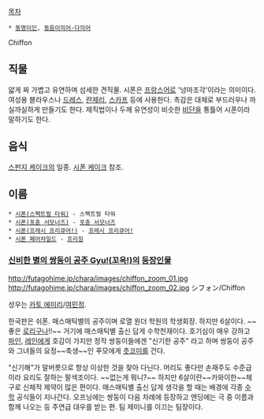 [[목차]]
 * [[동명이인]], [[동음이의어·다의어]]

Chiffon

== 직물 ==
얇게 짜 가볍고 유연하며 섬세한 견직물. 시폰은 [[프랑스어]]로 '넝마조각'이라는 의미이다. 여성용 블라우스나 [[드레스]], [[란제리]], [[스카프]] 등에 사용한다. 촉감은 대체로 부드러우나 까실까실하게 만들기도 한다. 제직법이나 두께 유연성이 비슷한 [[비단]]을 통틀어 시폰이라 말하기도 한다.

== 음식 ==
[[스펀지 케이크]]의 일종. [[시폰 케이크]] 참조.

== 이름 ==
 * [[시폰(스펙트럴 타워)]] - 스펙트럴 타워
 * [[시폰(포츈 서모너즈)]] - [[포츈 서모너즈]]
 * [[시폰(프레시 프리큐어!)]] - [[프레시 프리큐어!]]
 * [[시폰 페어챠일드]] - [[프리징]]

=== [[신비한 별의 쌍둥이 공주|신비한 별의 쌍둥이 공주 Gyu!(꼬옥!)]]의 [[신비한 별의 쌍둥이 공주/등장인물#s-2|등장인물]] ===
http://futagohime.jp/chara/images/chiffon_zoom_01.jpg
http://futagohime.jp/chara/images/chiffon_zoom_02.jpg
シフォン/Chiffon

성우는 [[카토 에미리]]/[[여민정]].

한국판은 쉬폰. 매스매틱별의 공주이며 로열 원더 학원의 학생회장. 하지만 6살이다. ~~좋은 [[로리]]구나!!~~ 거기에 매스매틱별 출신 답게 수학천재이다. 호기심이 매우 강하고 [[파인(신비한 별의 쌍둥이 공주)|파인]], [[레인(신비한 별의 쌍둥이 공주)|레인]]에게 호감이 가지만 정작 쌍둥이들에겐 "신기한 공주" 라고 하며 쌍둥이 공주와 그녀들의 요정~~축생~~인 푸모에게 [[츳코미]]를 건다.

"신기해"가 말버릇으로 항상 이상한 것을 찾아 다닌다. 머리도 좋다만 손재주도 수준급이라 요리도 잘하는 팔색조이다. ~~없는게 뭐니?~~ 하지만 6살이란~~카와이한~~체구로 신체적 제약이 많은 편이다. 매스매틱별 출신 답게 생각을 할 때는 배경에 각종 [[수학]] 공식들이 지나간다. 오프닝에는 쌍둥이 다음 차례에 등장하고 엔딩에는 극 중 이름과 함께 나오는 등 주연급 대우를 받는 편. 팀 제미니를 이끄는 팀장이다.
